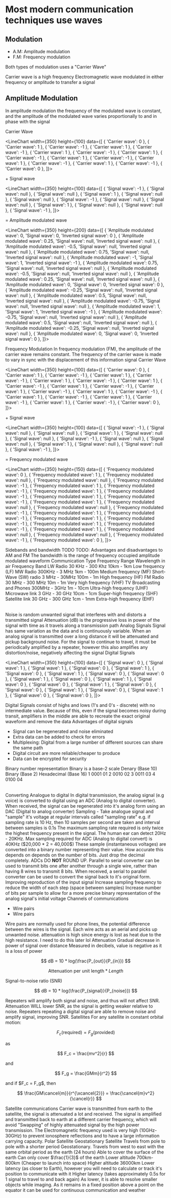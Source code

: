 
# Most modern communication techniques use waves

## Modulation

- A.M: Amplitude  modulation
- F.M: Frequency  modulation

Both types of modulation uses a "Carrier Wave"

Carrier wave is a high frequency Electromagnetic wave modulated in either frequency or amplitude to transfer a signal

## Amplitude Modulation

In amplitude modulation the frequency of the modulated wave is constant, and the amplitude of the modulated wave varies proportionally to and in phase with the signal

Carrier Wave

<LineChart width={350} height={100} data={[
    { 'Carrier wave': 0 },
    { 'Carrier wave': 1 },
    { 'Carrier wave': -1 },
    { 'Carrier wave': 1 },
    { 'Carrier wave': -1 },
    { 'Carrier wave': 1 },
    { 'Carrier wave': -1 },
    { 'Carrier wave': 1 },
    { 'Carrier wave': -1 },
    { 'Carrier wave': 1 },
    { 'Carrier wave': -1 },
    { 'Carrier wave': 1 },
    { 'Carrier wave': -1 },
    { 'Carrier wave': 1 },
    { 'Carrier wave': -1 },
    { 'Carrier wave': 0 },
]}>
    <Line type="monotone" dataKey="Carrier wave" stroke="#ff0066" strokeWidth={3} dot={null} />
</LineChart>

<Typography>
    + Signal wave
</Typography>

<LineChart width={350} height={100} data={[
    { 'Signal wave': -1 },
    { 'Signal wave': null },
    { 'Signal wave': null },
    { 'Signal wave': 1 },
    { 'Signal wave': null },
    { 'Signal wave': null },
    { 'Signal wave': -1 },
    { 'Signal wave': null },
    { 'Signal wave': null },
    { 'Signal wave': 1 },
    { 'Signal wave': null },
    { 'Signal wave': null },
    { 'Signal wave': -1 },
]}>
    <Line connectNulls type="monotone" dataKey="Signal wave" isAnimationActive={false} strokeWidth={3} stroke="#d0b9e9" dot={null} />
</LineChart>

<Typography>
    = Amplitude modulated wave
</Typography>

<LineChart width={350} height={200} data={[
    { 'Amplitude modulated wave': 0, 'Signal wave': 0, 'Inverted signal wave': 0 },
    { 'Amplitude modulated wave': 0.25, 'Signal wave': null, 'Inverted signal wave': null },
    { 'Amplitude modulated wave': -0.5, 'Signal wave': null, 'Inverted signal wave': null },
    { 'Amplitude modulated wave': 0.75, 'Signal wave': null, 'Inverted signal wave': null },
    { 'Amplitude modulated wave': -1, 'Signal wave': 1, 'Inverted signal wave': -1 },
    { 'Amplitude modulated wave': 0.75, 'Signal wave': null, 'Inverted signal wave': null },
    { 'Amplitude modulated wave': -0.5, 'Signal wave': null, 'Inverted signal wave': null },
    { 'Amplitude modulated wave': 0.25, 'Signal wave': null, 'Inverted signal wave': null },
    { 'Amplitude modulated wave': 0, 'Signal wave': 0, 'Inverted signal wave': 0 },
    { 'Amplitude modulated wave': -0.25, 'Signal wave': null, 'Inverted signal wave': null },
    { 'Amplitude modulated wave': 0.5, 'Signal wave': null, 'Inverted signal wave': null },
    { 'Amplitude modulated wave': -0.75, 'Signal wave': null, 'Inverted signal wave': null },
    { 'Amplitude modulated wave': 1, 'Signal wave': 1, 'Inverted signal wave': -1 },
    { 'Amplitude modulated wave': -0.75, 'Signal wave': null, 'Inverted signal wave': null },
    { 'Amplitude modulated wave': 0.5, 'Signal wave': null, 'Inverted signal wave': null },
    { 'Amplitude modulated wave': -0.25, 'Signal wave': null, 'Inverted signal wave': null },
    { 'Amplitude modulated wave': 0, 'Signal wave': 0, 'Inverted signal wave': 0 },
]}>
    <Legend />
    <Line type="monotone" dataKey="Amplitude modulated wave" isAnimationActive={false} stroke="#ff0066" strokeWidth={3} dot={null} />
    <Line connectNulls type="monotone" dataKey="Signal wave" isAnimationActive={false} stroke="#d0b9e9" strokeWidth={3} strokeDasharray="2 20" dot={null} />
    <Line connectNulls type="monotone" dataKey="Inverted signal wave" isAnimationActive={false} stroke="#d0b9e9" strokeWidth={3} strokeDasharray="2 20" dot={null} />
</LineChart>

<Subheading showJump>
    Frequency Modulation
</Subheading>

<Typography title="Definition">
    In frequency modulation (FM), the amplitude of the carrier wave remains constant. The frequency of the carrier wave is made to vary in sync with the displacement of this information signal
</Typography>


<Typography>
    Carrier Wave
</Typography>

<LineChart width={350} height={100} data={[
    { 'Carrier wave': 0 },
    { 'Carrier wave': 1 },
    { 'Carrier wave': -1 },
    { 'Carrier wave': 1 },
    { 'Carrier wave': -1 },
    { 'Carrier wave': 1 },
    { 'Carrier wave': -1 },
    { 'Carrier wave': 1 },
    { 'Carrier wave': -1 },
    { 'Carrier wave': 1 },
    { 'Carrier wave': -1 },
    { 'Carrier wave': 1 },
    { 'Carrier wave': -1 },
    { 'Carrier wave': 1 },
    { 'Carrier wave': -1 },
    { 'Carrier wave': 1 },
    { 'Carrier wave': -1 },
    { 'Carrier wave': 1 },
    { 'Carrier wave': -1 },
    { 'Carrier wave': 1 },
    { 'Carrier wave': -1 },
    { 'Carrier wave': 0 },
]}>
    <Line type="monotone" dataKey="Carrier wave" isAnimationActive={false} stroke="#ff0066" strokeWidth={3} dot={null} />
</LineChart>

<Typography>
    + Signal wave
</Typography>

<LineChart width={350} height={100} data={[
    { 'Signal wave': -1 },
    { 'Signal wave': null },
    { 'Signal wave': null },
    { 'Signal wave': 1 },
    { 'Signal wave': null },
    { 'Signal wave': null },
    { 'Signal wave': -1 },
    { 'Signal wave': null },
    { 'Signal wave': null },
    { 'Signal wave': 1 },
    { 'Signal wave': null },
    { 'Signal wave': null },
    { 'Signal wave': -1 },
]}>
    <Line connectNulls type="monotone" dataKey="Signal wave" isAnimationActive={false} strokeWidth={3} stroke="#d0b9e9" dot={null} />
</LineChart>


<Typography>
    = Frequency modulated wave
</Typography>

<LineChart width={350} height={150} data={[
    { 'Frequency modulated wave': 0 },
    { 'Frequency modulated wave': 1 },
    { 'Frequency modulated wave': null },
    { 'Frequency modulated wave': null },
    { 'Frequency modulated wave': -1 },
    { 'Frequency modulated wave': 1 },
    { 'Frequency modulated wave': -1 },
    { 'Frequency modulated wave': 1 },
    { 'Frequency modulated wave': -1 },
    { 'Frequency modulated wave': 1 },
    { 'Frequency modulated wave': -1 },
    { 'Frequency modulated wave': 1 },
    { 'Frequency modulated wave': null },
    { 'Frequency modulated wave': null },
    { 'Frequency modulated wave': -1 },
    { 'Frequency modulated wave': 1 },
    { 'Frequency modulated wave': -1 },
    { 'Frequency modulated wave': 1 },
    { 'Frequency modulated wave': -1 },
    { 'Frequency modulated wave': 1 },
    { 'Frequency modulated wave': -1 },
    { 'Frequency modulated wave': 1 },
    { 'Frequency modulated wave': null },
    { 'Frequency modulated wave': null },
    { 'Frequency modulated wave': -1 },
    { 'Frequency modulated wave': 0 },
]}>
    <Legend />
    <Line connectNulls type="monotone" dataKey="Frequency modulated wave" stroke="#ff0066" isAnimationActive={false} strokeWidth={3} dot={null} />
</LineChart>

<Subheading showJump>
    Sidebands and bandwidth
</Subheading>

<Typography>
    TODO
</Typography>

<Subheading showJump>
    TODO: Advantages and disadvantages to AM and FM
</Subheading>

<Information title="Definition">
    The bandwidth is the range of frequency occupied amplitude modulated waveform
</Information>

<TableContainer>
    <Table>
        <TableHead>
<TableRow>
    <TableCell>Communication Type</TableCell>
    <TableCell>Frequency Range</TableCell>
    <TableCell>Wavelength in air</TableCell>
    <TableCell>Frequency Band</TableCell>
</TableRow>
        </TableHead>
        <TableBody>
<TableRow>
    <TableCell>LW Radio</TableCell>
    <TableCell>30 KHz - 300 Khz</TableCell>
    <TableCell>10km - 1km</TableCell>
    <TableCell>Low frequency (LF)</TableCell>
</TableRow>
<TableRow>
    <TableCell>MW Radio</TableCell>
    <TableCell>300KHz - 3 MHz</TableCell>
    <TableCell>1km - 100m</TableCell>
    <TableCell>Medium frequency (MF)</TableCell>
</TableRow>
<TableRow>
    <TableCell>Short-Wave (SW) radio</TableCell>
    <TableCell>3 MHz - 30MHz</TableCell>
    <TableCell>100m - 1m</TableCell>
    <TableCell>High frequency (HF)</TableCell>
</TableRow>
<TableRow>
    <TableCell>FM Radio</TableCell>
    <TableCell>30 MHz - 300 MHz</TableCell>
    <TableCell>10m - 1m</TableCell>
    <TableCell>Very high frequency (VHF)</TableCell>
</TableRow>
<TableRow>
    <TableCell>TV Broadcasting and Phones</TableCell>
    <TableCell>300MHz - 3GHz</TableCell>
    <TableCell>1m - 10cm</TableCell>
    <TableCell>Ultra-high frequency (UHF)</TableCell>
</TableRow>
<TableRow>
    <TableCell>Microwave link</TableCell>
    <TableCell>3 GHz - 30 GHz</TableCell>
    <TableCell>10cm - 1cm</TableCell>
    <TableCell>Super-high frequency (SHF)</TableCell>
</TableRow>
<TableRow>
    <TableCell>Satellite link</TableCell>
    <TableCell>30 GHz - 300 GHz</TableCell>
    <TableCell>1cm - 1mm</TableCell>
    <TableCell>Extra-high frequency (EHF)</TableCell>
</TableRow>
        </TableBody>
    </Table>
</TableContainer>

<Information title="Definition">
    Noise is random unwanted signal that interferes with and distorts a transmitted signal
</Information>

<Information title="Definition">
    Attenuation (dB) is the progressive loss in power of the signal with time as it travels along a transmission path
</Information>

<Subheading showJump>
    Analog Signals
</Subheading>

<Typography>
    Signal has same variation as the data and is continuously variable. When an analog signal is transmitted over a long distance it will be attenuated and pickup background noise.
</Typography>

<Typography>
    For the signal to continue to travel, it must be periodically amplified by a repeater, however this also amplifies any distortion/noise, negatively affecting the signal
</Typography>

<Subheading showJump>
    Digital Signals
</Subheading>

<LineChart width={350} height={100} data={[
    { 'Signal wave': 0 }, { 'Signal wave': 1 },
    { 'Signal wave': 1 }, { 'Signal wave': 0 },
    { 'Signal wave': 1 }, { 'Signal wave': 0 },
    { 'Signal wave': 1 }, { 'Signal wave': 0 },
    { 'Signal wave': 0 }, { 'Signal wave': 1 },
    { 'Signal wave': 0 }, { 'Signal wave': 1 },
    { 'Signal wave': 0 }, { 'Signal wave': 0 },
    { 'Signal wave': 1 }, { 'Signal wave': 0 },
    { 'Signal wave': 0 }, { 'Signal wave': 1 },
    { 'Signal wave': 0 }, { 'Signal wave': 1 },
    { 'Signal wave': 0 }, { 'Signal wave': 0 },
]}>
    <Line connectNulls type="step" dataKey="Signal wave" isAnimationActive={false} strokeWidth={3} stroke="#d0b9e9" dot={null} />
</LineChart>


<Typography>
    Digital Signals consist of highs and lows (1's and 0's - discrete) with no intermediate value.
    Because of this, even if the signal becomes noisy during transit, amplifiers in the middle are able to recreate the exact original waveform and remove the data
</Typography>

<Typography>
    Advantages of digital signals
</Typography>

<Ul>
    <Li>
        Signal can be regenerated and noise eliminated
    </Li>
    <Li>
        Extra data can be added to check for errors
    </Li>
    <Li>
        Multiplexing: Digital from a large number of different sources can share the same path
    </Li>
    <Li>
        Digital circuit are more reliable/cheaper to produce
    </Li>
    <Li>
        Data can be encrypted for security
    </Li>
</Ul>

<Subheading showJump>
    Binary number representation
</Subheading>

<Typography>
    Binary is a base-2 scale
</Typography>

<TableContainer>
    <Table>
        <TableHead>
<TableRow>
    <TableCell>Denary (Base 10)</TableCell>
    <TableCell>Binary (Base 2)</TableCell>
    <TableCell>Hexadecimal (Base 16)</TableCell>
</TableRow>
        </TableHead>
        <TableBody>
<TableRow>
    <TableCell>1</TableCell>
    <TableCell>0001</TableCell>
    <TableCell>01</TableCell>
</TableRow>
<TableRow>
    <TableCell>2</TableCell>
    <TableCell>0010</TableCell>
    <TableCell>02</TableCell>
</TableRow>
<TableRow>
    <TableCell>3</TableCell>
    <TableCell>0011</TableCell>
    <TableCell>03</TableCell>
</TableRow>
<TableRow>
    <TableCell>4</TableCell>
    <TableCell>0100</TableCell>
    <TableCell>04</TableCell>
</TableRow>
        </TableBody>
    </Table>
</TableContainer>

<Subheading showJump>
    Converting Analogue to digital
</Subheading>

<Typography>
    In digital transmission, the analog signal (e.g voice) is converted to digital using an ADC (Analog to digital converter).
    When received, the signal can be regenerated into it's analog form using an DAC (Digital to analog converter)
</Typography>

<Information title="Definition">
    Sampling - Take analogue signal and "sample" it's voltage at regular intervals called "sampling rate"
</Information>

<Typography>
    e.g. if sampling rate is 10 Hz, then 10 samples per second are taken and interval between samples is 0.1s
</Typography>

<Typography>
    The maximum sampling rate required is only twice the highest frequency present in the signal.
</Typography>

<Typography>
    The human ear can detect 20Hz - 20KHz. Max sampling required for ADC (Analog to digital convert) is 40KHz ($20,000 * 2 = 40,000$)
</Typography>

<Typography>
    These sample (instantaneous voltages) are converted into a binary number representing their value. How accurate this depends on depends on the number of bits.
</Typography>

<Information severity="error" title="ADCs can ONLY 'round' down">
    Just drop the decimal completely. ADCs DO <b>NOT</b> ROUND UP.
</Information>


<Typography>
    Parallel to serial converter can be used to transmit bits one after another through a single wire, rather than having 8 wires to transmit 8 bits.
</Typography>

<Typography>
    When received, a serial to parallel converter can be used to convert the signal back to it's original form.
</Typography>

<Subheading showJump>
    Improving reproduction of the input signal
</Subheading>

<Typography>
    Increase sampling frequency to reduce the width of each step (space between samples)
</Typography>

<Typography>
    Increase number of bits per sample to allow for a more precise binary representation of the analog signal's initial voltage
</Typography>

<Subheading showJump>
    Channels of communications
</Subheading>

<Ul>
    <Li>Wire pairs</Li>
    <Li>Wire pairs</Li>
</Ul>

<Typography>
    Wire pairs are normally used for phone lines, the potential difference between the wires is the signal. Each wire acts as an aerial and picks up unwanted noise. attenuation is high since energy is lost as heat due to the high resistance.
</Typography>

<Heading>
    I need to do this later lol
</Heading>

<Subheading showJump>
    Attenuation
</Subheading>

<Typography>
    Gradual decrease in power of signal over distance
</Typography>

<Typography>
    Measured in decibels, value is negative as it is a loss of power
</Typography>

$$
dB = 10 * log(\frac{P_{out}}{P_{in}})
$$

$$
\text{Attenuation per unit length} * Length
$$

<Subheading showJump>
    Signal-to-noise ratio (SNR)
</Subheading>

$$
dB = 10 * log(\frac{P_{signal}}{P_{noise}})
$$

<Typography>
    Repeaters will amplify both signal and noise, and thus will not affect SNR. Attenuation WILL lower SNR, as the signal is getting weaker relative to noise.
</Typography>

<Typography>
    Repeaters repeating a digital signal are able to remove noise and amplify signal, improving SNR.
</Typography>

<Subheading>
    Satellites
</Subheading>

<Typography>
    For any satellite in constant orbital motion:
</Typography>

$$
F_c\text{(required)} = F_g\text{(provided)}
$$

<Typography>
    as
</Typography>

$$
F_c = \frac{mv^2}{r}
$$

<Typography>
    and
</Typography>

$$
F_g = \frac{GMm}{r^2}
$$

<Typography>
    and if $F_c = F_g$, then
</Typography>

$$
\frac{GM\cancel{m}}{r^{\xcancel{2}}} = \frac{\cancel{m}v^2}{\cancel{r}}
$$

<Subheading showJump>
    Satellite communications
</Subheading>

<Typography>
    Carrier wave is transmitted from earth to the satellite, the signal is attenuated a lot and received. The signal is amplified and transmitted back to earth at a different carrier frequency, which will avoid "Swapping" of highly attenuated signal by the high power transmission.
</Typography>

<Typography>
    The Electromagnetic frequency used is very high (10GHz-30GHz) to prevent ionosphere reflections and to have a large information carrying capacity.
</Typography>

<TableContainer>
    <Table>
        <TableHead>
<TableRow>
    <TableCell>Polar Satellite</TableCell>
    <TableCell>Geostationary Satellite</TableCell>
</TableRow>
        </TableHead>
        <TableBody>
<TableRow>
    <TableCell>Travels from pole to pole with a shorter period</TableCell>
    <TableCell>Geostationary. Travels from west to east with the same orbital period as the earth (24 hours)</TableCell>
</TableRow>
<TableRow>
    <TableCell>Able to cover the surface of the earth</TableCell>
    <TableCell>Can only cover $\frac{1}{3}$ of the earth</TableCell>
</TableRow>
<TableRow>
    <TableCell>Lower altitude 700km-800km (Cheaper to launch into space)</TableCell>
    <TableCell>Higher altitude 36000km</TableCell>
</TableRow>
<TableRow>
    <TableCell>Lower latency (as closer to Earth), however you will need to calculate or track it's position to communicate with it</TableCell>
    <TableCell>Higher latency (takes approximately 0.5s for 1 signal to travel to and back again)</TableCell>
</TableRow>
<TableRow>
    <TableCell>As lower, it is able to resolve smaller objects while imaging.</TableCell>
    <TableCell>As it remains in a fixed position above a point on the equator it can be used for continuous communication and weather</TableCell>
</TableRow>
        </TableBody>
    </Table>
</TableContainer>
